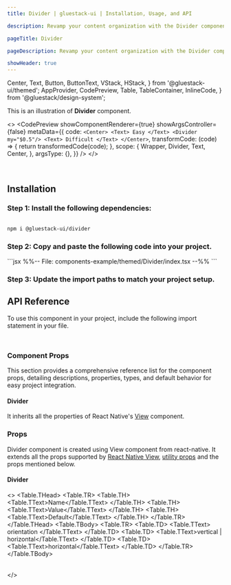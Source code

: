 ```yaml
---
title: Divider | gluestack-ui | Installation, Usage, and API

description: Revamp your content organization with the Divider component! Use it to visually separate different sections of a list or group for a more structured and easy-to-read interface.

pageTitle: Divider

pageDescription: Revamp your content organization with the Divider component! Use it to visually separate different sections of a list or group for a more structured and easy-to-read interface.

showHeader: true
---
```



<Meta title="with-gluestack-style/components/Layout/Divider" />

  Center,
  Text,
  Button,
  ButtonText,
  VStack,
  HStack,
} from '@gluestack-ui/themed';
  AppProvider,
  CodePreview,
  Table,
  TableContainer,
  InlineCode,
} from '@gluestack/design-system';

This is an illustration of **Divider** component.

<>
  <CodePreview
    showComponentRenderer={true}
    showArgsController={false}
    metaData={{
      code: `
        <Center>
          <Text>
            Easy
          </Text>
          <Divider my="$0.5"/>
          <Text>
            Difficult
          </Text>
        </Center>
      `,
      transformCode: (code) => {
        return transformedCode(code);
      },
      scope: {
        Wrapper,
        Divider,
        Text,
        Center,
      },
      argsType: {},
    }}
  />
</>

<br />

## Installation

### Step 1: Install the following dependencies:

```bash

npm i @gluestack-ui/divider

```

### Step 2: Copy and paste the following code into your project.

<CollapsibleCode>
  ```jsx %%-- File: components-example/themed/Divider/index.tsx --%% ```
</CollapsibleCode>

### Step 3: Update the import paths to match your project setup.

## API Reference

To use this component in your project, include the following import statement in your file.

```jsx
```

```jsx
```

### Component Props

This section provides a comprehensive reference list for the component props, detailing descriptions, properties, types, and default behavior for easy project integration.

#### Divider

It inherits all the properties of React Native's [View](https://reactnative.dev/docs/view) component.

### Props

Divider component is created using View component from react-native. It extends all the props supported by [React Native View](https://reactnative.dev/docs/view#props), [utility props](/ui/docs/styling/utility-and-sx-props) and the props mentioned below.

#### Divider

<>
  <TableContainer>
    <Table>
      <Table.THead>
        <Table.TR>
          <Table.TH>
            <Table.TText>Name</Table.TText>
          </Table.TH>
          <Table.TH>
            <Table.TText>Value</Table.TText>
          </Table.TH>
          <Table.TH>
            <Table.TText>Default</Table.TText>
          </Table.TH>
        </Table.TR>
      </Table.THead>
      <Table.TBody>
        <Table.TR>
          <Table.TD>
            <Table.TText>
              <InlineCode>orientation</InlineCode>
            </Table.TText>
          </Table.TD>
          <Table.TD>
            <Table.TText>vertical | horizontal</Table.TText>
          </Table.TD>
          <Table.TD>
            <Table.TText>horizontal</Table.TText>
          </Table.TD>
        </Table.TR>
      </Table.TBody>
    </Table>
  </TableContainer>
</>

<!-- ## Spec Doc

Explore the comprehensive details of the Divider in this document, including its implementation details, checklist, and potential future additions. Dive into the thought process behind the component and gain insights into its development journey.

<iframe
  style={{
    borderRadius: '8px',
    border: ' 1px solid rgba(0, 0, 0, 0.1)',
    aspectRatio: 736 / 585,
  }}
  src="https://www.figma.com/embed?embed_host=share&url=https%3A%2F%2Fwww.figma.com%2Fproto%2FNcXOxqKbdnGsLQNex3H76u%2F%25C2%25A0%25F0%259F%2593%259Agluestack-UI-handbook%3Fpage-id%3D6235%253A32067%26type%3Ddesign%26node-id%3D36691-1565%26viewport%3D920%252C274%252C0.04%26t%3DjMRBBCPwEPDbQwqL-1%26scaling%3Dscale-down%26starting-point-node-id%3D36691%253A1565%26mode%3Ddesign"
  allowFullScreen
/> -->

<!--

### Advanced

We provide in-depth information on how to customize and extend the component's functionality to meet your needs. Below, we describe how to modify the component to suit your requirements.

### Customizing the Divider

For customizing the Divider, you have to map styled view to Divider. You can refer [gluestack.io/style](/style/docs/getting-started/styled) on how to use styled components.

#### Usage

Default styling of the component can be found in the `components/divider` file. For reference, you can view the [source code](https://github.com/gluestack/gluestack-ui/blob/main/packages/themed/src/components/Divider) of the styled `Divider` component.

```jsx
// import the styles

// import the createDivider function

// Understanding the API
const Divider = createDivider({
  Root,
});

// Using the Divider component
```
-->
